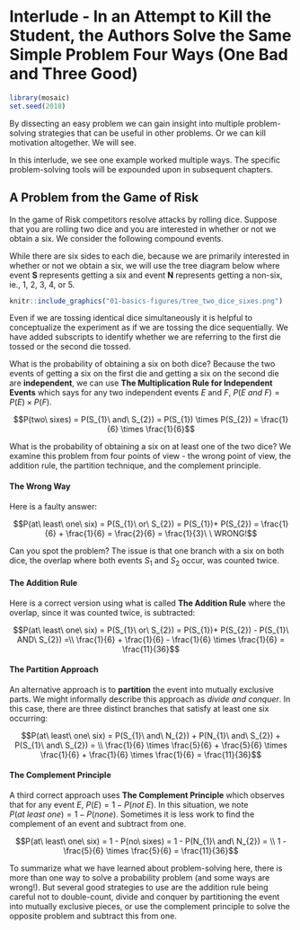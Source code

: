 # Interlude - In an Attempt to Kill the Student, the Authors Solve the Same Simple Problem Four Ways (One Bad and Three Good) {#kill_the_student}

```r
library(mosaic)
set.seed(2018)
```



By dissecting an easy problem we can gain insight into multiple problem-solving strategies that can be useful in other problems. Or we can kill motivation altogether. We will see. 

In this interlude, we see one example worked multiple ways. The specific problem-solving tools will be expounded upon in subsequent chapters.

## A Problem from the Game of Risk {#risk_problem}

In the game of Risk competitors resolve attacks by rolling dice. Suppose that you are rolling two dice and you are interested in whether or not we obtain a six. We consider the following compound events.

While there are six sides to each die, because we are primarily interested in whether or not we obtain a six, we will use the tree diagram below where event **S** represents getting a six and event **N** represents getting a non-six, ie., 1, 2, 3, 4, or 5.

```r
knitr::include_graphics("01-basics-figures/tree_two_dice_sixes.png")
```

Even if we are tossing identical dice simultaneously it is helpful to conceptualize the experiment as if we are tossing the dice sequentially. We have added subscripts to identify whether we are referring to the first die tossed or the second die tossed.

What is the probability of obtaining a six on both dice? Because the two events of getting a six on the first die and getting a six on the second die are **independent**, we can use **The Multiplication Rule for Independent Events** which says for any two independent events $E$ and $F$, $P(E\ and\ F) = P(E) \times P(F)$.

$$P(two\ sixes) = P(S_{1}\ and\ S_{2}) = P(S_{1}) \times P(S_{2}) =  \frac{1}{6} \times \frac{1}{6}$$

What is the probability of obtaining a six on at least one of the two dice? We examine this problem from four points of view - the wrong point of view, the addition rule, the partition technique, and the complement principle.

#### The Wrong Way

Here is a faulty answer:

$$P(at\ least\ one\ six) = P(S_{1}\ or\ S_{2}) = P(S_{1})+ P(S_{2}) = \frac{1}{6} + \frac{1}{6} = \frac{2}{6} = \frac{1}{3}\ \ WRONG!$$

Can you spot the problem? The issue is that one branch with a six on both dice, the overlap where both events $S_{1}$ and $S_{2}$ occur, was counted twice. 

#### The Addition Rule

Here is a correct version using what is called **The Addition Rule** where the overlap, since it was counted twice, is subtracted:

$$P(at\ least\ one\ six) = P(S_{1}\ or\ S_{2}) = P(S_{1})+ P(S_{2}) - P(S_{1}\ AND\ S_{2}) =\\ \frac{1}{6} + \frac{1}{6} - \frac{1}{6} \times \frac{1}{6}  = \frac{11}{36}$$

#### The Partition Approach

An alternative approach is to **partition** the event into mutually exclusive parts. We might informally describe this approach as *divide and conquer*. In this case, there are three distinct branches that satisfy at least one six occurring:

$$P(at\ least\ one\ six) = P(S_{1}\ and\ N_{2}) + P(N_{1}\ and\ S_{2}) + P(S_{1}\ and\ S_{2}) = \\  \frac{1}{6} \times \frac{5}{6} + \frac{5}{6} \times \frac{1}{6} + \frac{1}{6} \times \frac{1}{6} = \frac{11}{36}$$

#### The Complement Principle

A third correct approach uses **The Complement Principle** which observes that for any event $E$, $P(E) = 1 - P(not\ E)$. In this situation, we note $P(at\ least\ one) = 1 - P(none)$. Sometimes it is less work to find the complement of an event and subtract from one.

$$P(at\ least\ one\ six) = 1 - P(no\ sixes) = 1 - P(N_{1}\ and\ N_{2}) = \\  1 - \frac{5}{6} \times \frac{5}{6} = \frac{11}{36}$$

To summarize what we have learned about problem-solving here, there is more than one way to solve a probability problem (and some ways are wrong!). But several good strategies to use are the addition rule being careful not to double-count, divide and conquer by partitioning the event into mutually exclusive pieces, or use the complement principle to solve the opposite problem and subtract this from one. 


